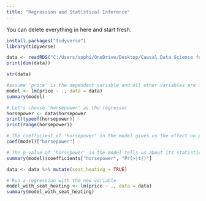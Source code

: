 ```yaml
---
title: "Regression and Statistical Inference"
---
```


::: callout-note
You can delete everything in here and start fresh.
:::

```r
install.packages("tidyverse")
library(tidyverse)

data <- readRDS("C:/Users/sophi/OneDrive/Desktop/Causal Data Science for Business Analytics 2023/gitclone/cdsba-swynona/assets/Causal_Data_Science_Data/car_prices.rds")
print(dim(data))

str(data)

#assume 'price' is the dependent variable and all other variables are independent
model <- lm(price ~ ., data = data)
summary(model)

# Let's choose 'horsepower' as the regressor
horsepower <- data$horsepower
print(typeof(horsepower))
print(range(horsepower))

# The coefficient of 'horsepower' in the model gives us the effect on price
coef(model)["horsepower"]

# The p-value of 'horsepower' in the model tells us about its statistical significance
summary(model)$coefficients["horsepower", "Pr(>|t|)"]

data <- data %>% mutate(seat_heating = TRUE)

# Run a regression with the new variable
model_with_seat_heating <- lm(price ~ ., data = data)
summary(model_with_seat_heating)

```